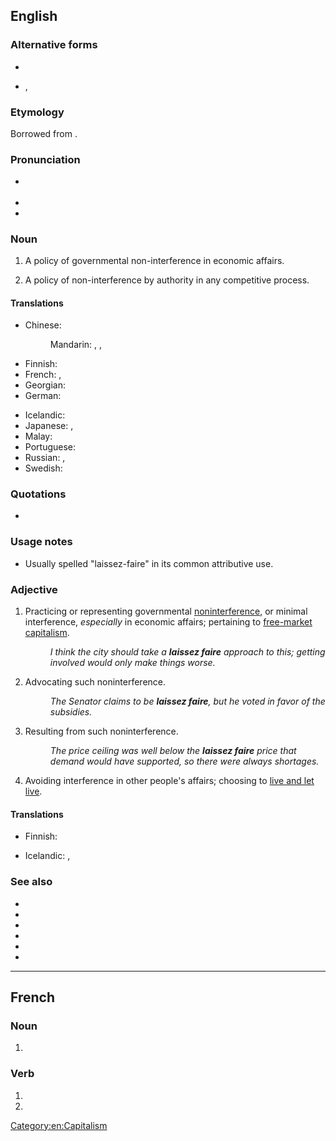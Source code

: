 {{also|laissez-faire}}
==English==
{{was wotd|2008|July|13}}
{{wikipedia}}

===Alternative forms===
* {{l|en|laissez-faire}}
* {{l|en|laisser faire}}, {{l|en|laisser-faire}}

===Etymology===
Borrowed from {{bor|en|fr|laisser faire|laissez faire|leave it be|lit=let do}}.

===Pronunciation===
* {{a|UK}} {{IPA|/ˈlæs.eɪ ˌfeə(ɹ)/|/ˈleɪ.seɪ ˌfeə(ɹ)/|lang=en}}
* {{audio|en-us-laissez faire.ogg|Audio (US)|lang=en}}
* {{audio|en-au-laissez faire.ogg|Audio (AU)|lang=en}}

===Noun===
{{en-noun|-|head=[[laisser|laissez]] [[faire]]}}

# {{lb|en|economics|politics}} A policy of governmental non-interference in economic affairs.
# A policy of non-interference by authority in any competitive process.

====Translations====
{{trans-top|economics: a policy of governmental non-interference in economic affairs}}
* Chinese:
*: Mandarin: {{t+|cmn|放任|tr=fàngrèn|sc=Hani}}, {{t+|cmn|不干涉|tr=bùgānshè|sc=Hani}}, {{t+|cmn|自由放任|tr=zìyóufàngrèn|sc=Hani}}
* Finnish: {{t|fi|laissez-faire-[[politiikka]]}}
* French: {{t+|fr|laissez-faire|m}}, {{t+|fr|laisser-faire|m}}
* Georgian: {{t|ka|ჩაურევლობა}}
* German: {{t|de|Laissez-faire|n}}
{{trans-mid}}
* Icelandic: {{t|is|afskiptaleysi stjórnvalda|n}}
* Japanese: {{t|ja|レッセフェール|tr=ressefēru|sc=Jpan}}, {{t|ja|自由放任|tr=じゆうほうにん, jiyūhōnin|sc=Jpan}}
* Malay: {{t|ms|laissez-faire}}
* Portuguese: {{t|pt|laissez-faire|m}}
* Russian: {{t+|ru|невмеша́тельство|n}}, {{t|ru|лессе-фе́р|m|tr=lessɛ-fɛ́r}}
* Swedish: {{t+|sv|laissez-faire}}
{{trans-bottom}}

===Quotations===
* {{seeCites}}

===Usage notes===
* Usually spelled "laissez-faire" in its common attributive use.

===Adjective===
{{en-adj}}

# {{lb|en|economics|politics}} Practicing or representing governmental [[noninterference]], or minimal interference, ''especially'' in economic affairs; pertaining to [[free market|free-market]] [[capitalism]].
#: ''I think the city should take a '''laissez faire''' approach to this; getting involved would only make things worse.''
# {{lb|en|economics|politics}} Advocating such noninterference.
#: ''The Senator claims to be '''laissez faire''', but he voted in favor of the subsidies.''
# {{lb|en|economics}} Resulting from such noninterference.
#: ''The price ceiling was well below the '''laissez faire''' price that demand would have supported, so there were always shortages.''
# {{lb|en|of a person}} Avoiding interference in other people's affairs; choosing to [[live and let live]].

====Translations====
{{trans-top|economics, politics: practicing or representing governmental noninterference, or minimal interference}}
* Finnish: {{t|fi|laissez-faire}}
{{trans-mid}}
{{trans-bottom}}

{{trans-top|politics: advocating such noninterference}}
{{trans-mid}}
{{trans-bottom}}

{{trans-top|economics: resulting from such noninterference}}
{{trans-mid}}
{{trans-bottom}}

{{trans-top|of a person: avoiding interference in other people's affairs}}
* Icelandic: {{t|is|afskiptalaus|m}}, {{t+|is|afskiptaleysi|alt=afskiptaleysis-}}
{{trans-mid}}
{{trans-bottom}}

===See also===
* {{l|en|benign neglect}}
* {{l|en|hands off}}
* {{l|en|laissez aller}}
* {{l|en|laissez passer}}
* {{l|en|let it be}}
* {{l|en|let nature take its course}}

[[Category:en:Capitalism]]

----

==French==

===Noun===
{{fr-noun|m|-}}

# {{lb|fr|rare}} {{dated form of|laisser-faire|lang=fr}}

===Verb===
{{head|fr|verb form}}

# {{inflection of|laisser faire||2|p|pres|indc|lang=fr}}
# {{inflection of|laisser faire||2|p|impr|lang=fr}}